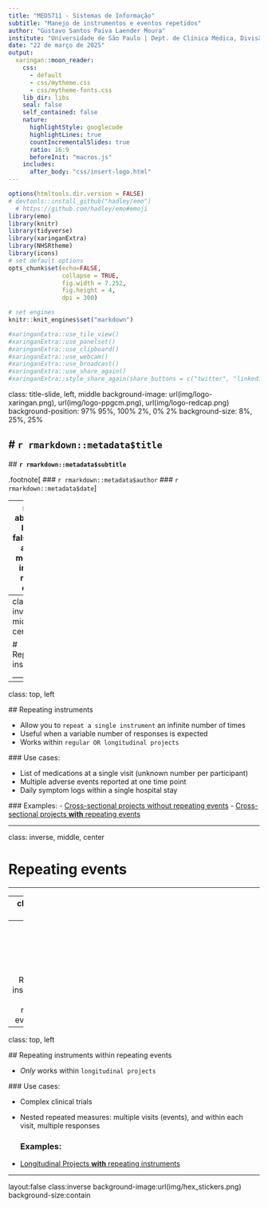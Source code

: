 ```yaml
---
title: "MED5711 - Sistemas de Informação"
subtitle: "Manejo de instrumentos e eventos repetidos"
author: "Gustavo Santos Paiva Laender Moura"
institute: "Universidade de São Paulo | Dept. de Clínica Médica, Divisão de Nutrologia"
date: "22 de março de 2025"
output:
  xaringan::moon_reader:
    css:
      - default
      - css/mytheme.css
      - css/mytheme-fonts.css
    lib_dir: libs
    seal: false
    self_contained: false
    nature:
      highlightStyle: googlecode
      highlightLines: true
      countIncrementalSlides: true
      ratio: 16:9
      beforeInit: "macros.js"
    includes:
      after_body: "css/insert-logo.html"
---
```


```r
options(htmltools.dir.version = FALSE)
# devtools::install_github("hadley/emo") 
  # https://github.com/hadley/emo#emoji
library(emo)
library(knitr)
library(tidyverse)
library(xaringanExtra)
library(NHSRtheme)
library(icons)
# set default options
opts_chunk$set(echo=FALSE,
               collapse = TRUE,
               fig.width = 7.252,
               fig.height = 4,
               dpi = 300)

# set engines
knitr::knit_engines$set("markdown")

#xaringanExtra::use_tile_view()
#xaringanExtra::use_panelset()
#xaringanExtra::use_clipboard()
#xaringanExtra::use_webcam()
#xaringanExtra::use_broadcast()
#xaringanExtra::use_share_again()
#xaringanExtra::style_share_again(share_buttons = c("twitter", "linkedin", "pocket"))
```

class: title-slide, left, middle
background-image: url(img/logo-xaringan.png), url(img/logo-ppgcm.png), url(img/logo-redcap.png)
background-position: 97% 95%, 100% 2%, 0% 2%
background-size: 8%, 25%, 25%

  # `r rmarkdown::metadata$title`
----
  ## **`r rmarkdown::metadata$subtitle`**

.footnote[
  ### `r rmarkdown::metadata$author`
  ### `r rmarkdown::metadata$date`
]

---
name: about-me
layout: false
class: about-me-slide, inverse, middle, center

# About me

<img style="border-radius: 50%;" src="img/me.png" width="250px"/>

## Gustavo Moura

### Divisão de Nutrologia, Depto. de Clínica Médica

.fade[Faculdade de Medicina de Ribeirão Preto<br>Universidade de São Paulo]

[`r fontawesome::fa("github", a11y = "sem")` @gsplmoura](https://github.com/gsplmoura)

---
class: inverse, middle, center

# Repeating instruments
____

---
class: top, left

 ## Repeating instruments

- Allow you to `repeat a single instrument` an infinite number of times
- Useful when a variable number of responses is expected
- Works within `regular OR longitudinal projects`

 ### Use cases:

- List of medications at a single visit (unknown number per participant)
- Multiple adverse events reported at one time point
- Daily symptom logs within a single hospital stay

 ### Examples:
- [Cross-sectional projects without repeating events](https://redcap.fmrp.usp.br/redcap_v14.9.1/ProjectSetup/index.php?pid=3037)
- [Cross-sectional projects **with** repeating events](https://redcap.fmrp.usp.br/redcap_v14.9.1/ProjectSetup/index.php?pid=3034)

---

class: inverse, middle, center

# Repeating events
____

---
class: top, left

 ## Repeating events
 
- Allow you to repeat an entire event (a set of instruments) multiple times for the same participant.
- Useful when the same data needs to be collected at multiple time points.
- *Only* works within `longitudinal projects`

 ### Use cases:
 
- Longitudinal studies (e.g., baseline, n()`follow-up`, last visit)
- Hospital admissions (multiple hospitalizations per patient)
- Monthly or yearly assessments

 ### Examples:
- [Regular Longitudinal projects](https://redcap.fmrp.usp.br/redcap_v14.9.1/DataEntry/record_status_dashboard.php?pid=3038)
- [Longitudinal Projects **with** repeating instruments](https://redcap.fmrp.usp.br/redcap_v14.9.1/ProjectSetup/index.php?pid=3039)

---
class: inverse, middle, center

# Repeating instruments within repeating events
____

---
class: top, left

 ## Repeating instruments within repeating events

- *Only* works within `longitudinal projects`

 ### Use cases:
 
- Complex clinical trials
- Nested repeated measures: multiple visits (events), and within each visit, multiple responses

  ### Examples:
- [Longitudinal Projects **with** repeating instruments](https://redcap.fmrp.usp.br/redcap_v14.9.1/ProjectSetup/index.php?pid=3039)

---
layout:false
class:inverse
background-image:url(img/hex_stickers.png)
background-size:contain